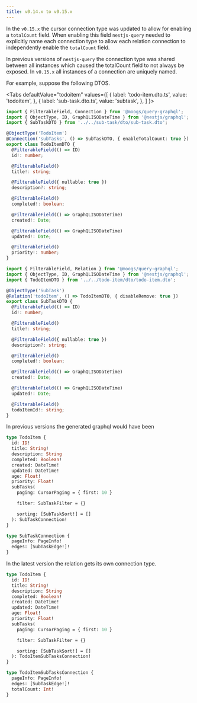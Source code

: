 ```yaml
---
title: v0.14.x to v0.15.x
---
```



In the `v0.15.x` the cursor connection type was updated to allow for enabling a `totalCount` field. When enabling this field `nestjs-query` needed to explicitly name each connection type to allow each relation connection to independently enable the `totalCount` field.

In previous versions of `nestjs-query` the connection type was shared between all instances which caused the totalCount field to not always be exposed. In `v0.15.x` all instances of a connection are uniquely named.

For example, suppose the following DTOS.

<Tabs
  defaultValue="todoitem"
  values={[
    { label: 'todo-item.dto.ts', value: 'todoitem', },
    { label: 'sub-task.dto.ts', value: 'subtask', },
  ]
}>
<TabItem value="todoitem">

```ts title="todo-item.dto.ts"
import { FilterableField, Connection } from '@moogs/query-graphql';
import { ObjectType, ID, GraphQLISODateTime } from '@nestjs/graphql';
import { SubTaskDTO } from '../../sub-task/dto/sub-task.dto';

@ObjectType('TodoItem')
@Connection('subTasks', () => SubTaskDTO, { enableTotalCount: true })
export class TodoItemDTO {
  @FilterableField(() => ID)
  id!: number;

  @FilterableField()
  title!: string;

  @FilterableField({ nullable: true })
  description?: string;

  @FilterableField()
  completed!: boolean;

  @FilterableField(() => GraphQLISODateTime)
  created!: Date;

  @FilterableField(() => GraphQLISODateTime)
  updated!: Date;

  @FilterableField()
  priority!: number;
}

```

</TabItem>
<TabItem value="subtask">

```ts title="sub-task.dto.ts"
import { FilterableField, Relation } from '@moogs/query-graphql';
import { ObjectType, ID, GraphQLISODateTime } from '@nestjs/graphql';
import { TodoItemDTO } from '../../todo-item/dto/todo-item.dto';

@ObjectType('SubTask')
@Relation('todoItem', () => TodoItemDTO, { disableRemove: true })
export class SubTaskDTO {
  @FilterableField(() => ID)
  id!: number;

  @FilterableField()
  title!: string;

  @FilterableField({ nullable: true })
  description?: string;

  @FilterableField()
  completed!: boolean;

  @FilterableField(() => GraphQLISODateTime)
  created!: Date;

  @FilterableField(() => GraphQLISODateTime)
  updated!: Date;

  @FilterableField()
  todoItemId!: string;
}

```

</TabItem>
</Tabs>

In previous versions the generated graphql would have been

```graphql
type TodoItem {
  id: ID!
  title: String!
  description: String
  completed: Boolean!
  created: DateTime!
  updated: DateTime!
  age: Float!
  priority: Float!
  subTasks(
    paging: CursorPaging = { first: 10 }

    filter: SubTaskFilter = {}

    sorting: [SubTaskSort!] = []
  ): SubTaskConnection!
}

type SubTaskConnection {
  pageInfo: PageInfo!
  edges: [SubTaskEdge!]!
}
```

In the latest version the relation gets its own connection type.

```graphql
type TodoItem {
  id: ID!
  title: String!
  description: String
  completed: Boolean!
  created: DateTime!
  updated: DateTime!
  age: Float!
  priority: Float!
  subTasks(
    paging: CursorPaging = { first: 10 }

    filter: SubTaskFilter = {}

    sorting: [SubTaskSort!] = []
  ): TodoItemSubTasksConnection!
}

type TodoItemSubTasksConnection {
  pageInfo: PageInfo!
  edges: [SubTaskEdge!]!
  totalCount: Int!
}
```








